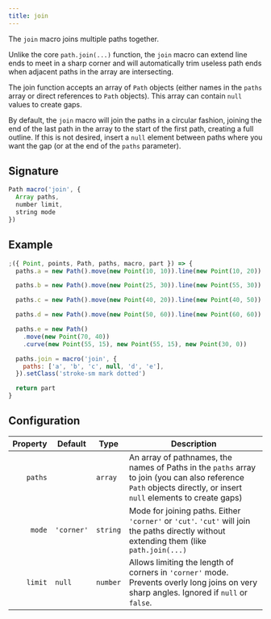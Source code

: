 ```yaml
---
title: join
---
```


The `join` macro joins multiple paths together.

Unlike the core `path.join(...)` function, the `join` macro can extend line ends to meet in a sharp corner and will automatically
trim useless path ends when adjacent paths in the array are intersecting.

The join function accepts an array of `Path` objects
(either names in the `paths` array or direct references to `Path` objects).
This array can contain `null` values to create gaps.

By default, the `join` macro will join the paths in a circular fashion, joining the end
of the last path in the array to the start of the first path, creating a full outline.
If this is not desired, insert a `null` element between paths where you want the gap
(or at the end of the `paths` parameter).

## Signature

```js
Path macro('join', {
  Array paths,
  number limit,
  string mode
})
```

## Example

<Example caption="An example of the join macro">

```js
;({ Point, points, Path, paths, macro, part }) => {
  paths.a = new Path().move(new Point(10, 10)).line(new Point(10, 20))

  paths.b = new Path().move(new Point(25, 30)).line(new Point(55, 30))

  paths.c = new Path().move(new Point(40, 20)).line(new Point(40, 50))

  paths.d = new Path().move(new Point(50, 60)).line(new Point(60, 60))

  paths.e = new Path()
    .move(new Point(70, 40))
    .curve(new Point(55, 15), new Point(55, 15), new Point(30, 0))

  paths.join = macro('join', {
    paths: ['a', 'b', 'c', null, 'd', 'e'],
  }).setClass('stroke-sm mark dotted')

  return part
}
```

</Example>

## Configuration

| Property | Default    | Type     | Description                                                                                                                                                       |
| -------: | ---------- | -------- | ----------------------------------------------------------------------------------------------------------------------------------------------------------------- |
|  `paths` |            | `array`  | An array of pathnames, the names of Paths in the `paths` array to join (you can also reference `Path` objects directly, or insert `null` elements to create gaps) |
|   `mode` | `'corner'` | `string` | Mode for joining paths. Either `'corner'` or `'cut'`. `'cut'` will join the paths directly without extending them (like `path.join(...)`                          |
|  `limit` | `null`     | `number` | Allows limiting the length of corners in `'corner'` mode. Prevents overly long joins on very sharp angles. Ignored if `null` or `false`.                          |
